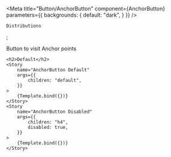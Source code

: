 

<Meta 
    title="Button/AnchorButton"
    component={AnchorButton}
    parameters={{
        backgrounds: {
            default: "dark",
        }
    }}
/>

    Distributions
</AnchorButton>;

<Canvas columns={1}  withSource="open" withToolbar >
    <Title>AnchorButton</Title>
    <Subtitle>Button to visit Anchor points</Subtitle>
    
    <h2>Default</h2>
    <Story
        name="AnchorButton Default"
        args={{
            children: "default",
        }}
    >
        {Template.bind({})}
    </Story>
    <Story
        name="AnchorButton Disabled"
        args={{
            children: "h4",
            disabled: true,
        }}
    >
        {Template.bind({})}
    </Story>
</Canvas>

